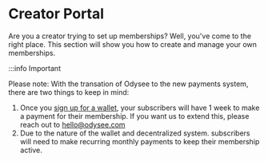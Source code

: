 # Creator Portal

Are you a creator trying to set up memberships? Well, you've come to the right place. This section will show you how to create and manage your own memberships.

:::info Important

Please note: With the transation of Odysee to the new payments system, there are two things to keep in mind:

1. Once you [sign up for a wallet](https://help.odysee.tv/category-monetization/setup), your subscribers will have 1 week to make a payment for their membership. If you want us to extend this, please reach out to hello@odysee.com
2. Due to the nature of the wallet and decentralized system. subscribers will need to make recurring monthly payments to keep their membership active. 

<CategoryCards/>
